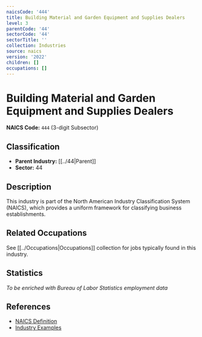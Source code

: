 ```yaml
---
naicsCode: '444'
title: Building Material and Garden Equipment and Supplies Dealers
level: 3
parentCode: '44'
sectorCode: '44'
sectorTitle: ''
collection: Industries
source: naics
version: '2022'
children: []
occupations: []
---
```

# Building Material and Garden Equipment and Supplies Dealers

**NAICS Code:** `444` (3-digit Subsector)

## Classification

- **Parent Industry:** [[../44|Parent]]
- **Sector:** 44

## Description

This industry is part of the North American Industry Classification System (NAICS), which provides a uniform framework for classifying business establishments.

## Related Occupations

See [[../Occupations|Occupations]] collection for jobs typically found in this industry.

## Statistics

*To be enriched with Bureau of Labor Statistics employment data*

## References

- [NAICS Definition](https://www.census.gov/naics/)
- [Industry Examples](https://www.census.gov/naics/2022NAICS/)
